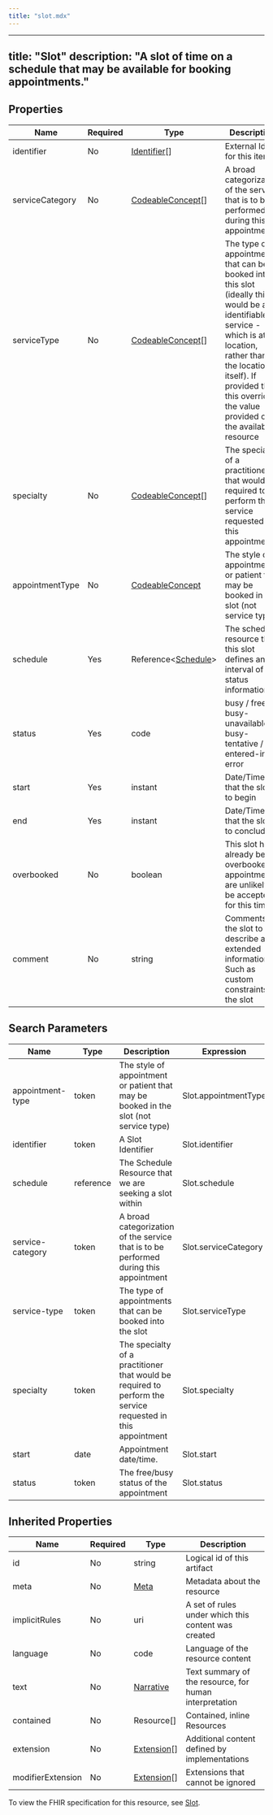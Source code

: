 ```yaml
---
title: "slot.mdx"
---
```


---
title: "Slot"
description: "A slot of time on a schedule that may be available for booking appointments."
---

## Properties

| Name            | Required | Type                                                              | Description                                                                                                                                                                                                                                           |
| --------------- | -------- | ----------------------------------------------------------------- | ----------------------------------------------------------------------------------------------------------------------------------------------------------------------------------------------------------------------------------------------------- |
| identifier      | No       | [Identifier](/medical-api/fhir/data-types/identifier)[]           | External Ids for this item                                                                                                                                                                                                                            |
| serviceCategory | No       | [CodeableConcept](/medical-api/fhir/data-types/codeableconcept)[] | A broad categorization of the service that is to be performed during this appointment                                                                                                                                                                 |
| serviceType     | No       | [CodeableConcept](/medical-api/fhir/data-types/codeableconcept)[] | The type of appointments that can be booked into this slot (ideally this would be an identifiable service - which is at a location, rather than the location itself). If provided then this overrides the value provided on the availability resource |
| specialty       | No       | [CodeableConcept](/medical-api/fhir/data-types/codeableconcept)[] | The specialty of a practitioner that would be required to perform the service requested in this appointment                                                                                                                                           |
| appointmentType | No       | [CodeableConcept](/medical-api/fhir/data-types/codeableconcept)   | The style of appointment or patient that may be booked in the slot (not service type)                                                                                                                                                                 |
| schedule        | Yes      | Reference&lt;[Schedule](/medical-api/fhir/resources/schedule)&gt; | The schedule resource that this slot defines an interval of status information                                                                                                                                                                        |
| status          | Yes      | code                                                              | busy / free / busy-unavailable / busy-tentative / entered-in-error                                                                                                                                                                                    |
| start           | Yes      | instant                                                           | Date/Time that the slot is to begin                                                                                                                                                                                                                   |
| end             | Yes      | instant                                                           | Date/Time that the slot is to conclude                                                                                                                                                                                                                |
| overbooked      | No       | boolean                                                           | This slot has already been overbooked, appointments are unlikely to be accepted for this time                                                                                                                                                         |
| comment         | No       | string                                                            | Comments on the slot to describe any extended information. Such as custom constraints on the slot                                                                                                                                                     |

## Search Parameters

| Name             | Type      | Description                                                                                                 | Expression           |
| ---------------- | --------- | ----------------------------------------------------------------------------------------------------------- | -------------------- |
| appointment-type | token     | The style of appointment or patient that may be booked in the slot (not service type)                       | Slot.appointmentType |
| identifier       | token     | A Slot Identifier                                                                                           | Slot.identifier      |
| schedule         | reference | The Schedule Resource that we are seeking a slot within                                                     | Slot.schedule        |
| service-category | token     | A broad categorization of the service that is to be performed during this appointment                       | Slot.serviceCategory |
| service-type     | token     | The type of appointments that can be booked into the slot                                                   | Slot.serviceType     |
| specialty        | token     | The specialty of a practitioner that would be required to perform the service requested in this appointment | Slot.specialty       |
| start            | date      | Appointment date/time.                                                                                      | Slot.start           |
| status           | token     | The free/busy status of the appointment                                                                     | Slot.status          |

## Inherited Properties

| Name              | Required | Type                                                  | Description                                            |
| ----------------- | -------- | ----------------------------------------------------- | ------------------------------------------------------ |
| id                | No       | string                                                | Logical id of this artifact                            |
| meta              | No       | [Meta](/medical-api/fhir/data-types/meta)             | Metadata about the resource                            |
| implicitRules     | No       | uri                                                   | A set of rules under which this content was created    |
| language          | No       | code                                                  | Language of the resource content                       |
| text              | No       | [Narrative](/medical-api/fhir/data-types/narrative)   | Text summary of the resource, for human interpretation |
| contained         | No       | Resource[]                                            | Contained, inline Resources                            |
| extension         | No       | [Extension](/medical-api/fhir/data-types/extension)[] | Additional content defined by implementations          |
| modifierExtension | No       | [Extension](/medical-api/fhir/data-types/extension)[] | Extensions that cannot be ignored                      |

To view the FHIR specification for this resource, see [Slot](https://www.hl7.org/fhir/StructureDefinition/Slot).
